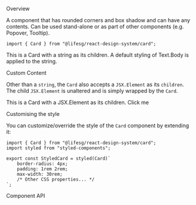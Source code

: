 
<Meta title="Modules/Card" component={Card} />

<Title>Card</Title>

<Secondary>Overview</Secondary>

A component that has rounded corners and box shadow and can have any contents.
Can be used stand-alone or as part of other components (e.g. Popover, Tooltip).

```tsx
import { Card } from "@lifesg/react-design-system/card";
```

<Canvas>
    <Story name="Card">
        <Card>
            This is a Card with a string as its children. A default styling of
            Text.Body is applied to the string.
        </Card>
    </Story>
</Canvas>

<Heading3>Custom Content</Heading3>

Other than a `string`, the `Card` also accepts a `JSX.Element` as its `children`.
The child `JSX.Element` is unaltered and is simply wrapped by the `Card`.

<Preview>
    <Story name="Custom content">
        <Card>
            <div
                style={{
                    display: "flex",
                    justifyContent: "space-between",
                    alignItems: "center",
                }}
            >
                <ExclamationCircleFillIcon
                    style={{ height: "1.5rem", width: "1.5rem" }}
                />
                <Text.BodySmall>
                    This is a Card with a JSX.Element as its children.
                </Text.BodySmall>
                <Button.Small>Click me</Button.Small>
            </div>
        </Card>
    </Story>
</Preview>

<Heading3>Customising the style</Heading3>

You can customize/override the style of the `Card` component by extending it:

```tsx
import { Card } from "@lifesg/react-design-system/card";
import styled from "styled-components";

export const StyledCard = styled(Card)`
    border-radius: 4px;
    padding: 1rem 2rem;
    max-width: 30rem;
    /* Other CSS properties... */
`;
```

<Secondary>Component API</Secondary>

<PropsTable />

